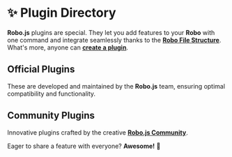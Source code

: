 
# ✨ Plugin Directory

**Robo.js** plugins are special. They let you add features to your **Robo** with one command and integrate seamlessly thanks to the **[Robo File Structure](/robojs/files)**. What's more, anyone can **[create a plugin](./create)**.

## Official Plugins

These are developed and maintained by the **Robo.js** team, ensuring optimal compatibility and functionality.

<CardContainer>
	<Card
		href="./ai"
		title="🔌 @robojs/ai"
		description="Transform your Robo into a personalized AI chatbot! Supports Discord command execution."
	/>
	<Card
		href="./ai-voice"
		title="🔌 @robojs/ai-voice"
		description="Give your Robo a voice! Command and converse with it in voice channels."
	/>
	<Card
		href="./analytics"
		title="🔌 @robojs/analytics"
		description="Track user interactions and server activity with ease."
	/>
	<Card
		href="./better-stack"
		title="🔌 @robojs/better-stack"
		description="Visualize uptime and search logs in an appealing and searchable format."
	/>
	<Card href="./cron" title="🔌 @robojs/cron" description="Easily schedule and manage recurring tasks." />
	<Card
		href="./dev"
		title="🔌 @robojs/dev"
		description="Utilities to test Robo APIs, monitor resources, and replicate specific behaviors."
	/>
	<Card href="./maintenance" title="🔌 @robojs/maintenance" description="Add a maintenance mode to your Robo." />
	<Card
		href="./moderation"
		title="🔌 @robojs/moderation"
		description="Equip your bot with essential tools to manage and maintain your server."
	/>
	<Card href="./patch" title="🔌 @robojs/patch" description="A collection of patches optimized for Robo.js projects." />
	<Card href="./server" title="🔌 @robojs/server" description="Create and manage web pages, APIs, and more." />
	<Card href="./sync" title="🔌 @robojs/sync" description="Real-time state sync for multiplayer games and apps." />
	<Card href="./trpc" title="🔌 @robojs/trpc" description="Fully managed tRPC optimized for Robo.js." />
</CardContainer>

## Community Plugins

Innovative plugins crafted by the creative **[Robo.js Community](https://roboplay.dev/discord)**.

<CardContainer>
	<Card
		href="https://www.npmjs.com/package/community-challenges"
		title="🔗 Community Challenges"
		description="Submit your challenge ideas to the community challenges directly from your bot."
	/>
	<Card
		href="https://www.npmjs.com/package/discord-user-profile"
		title="🔗 Discord User Profile"
		description="Create your own user profile on a discord server and share it. Allow anyone to do the same."
	/>
	<Card
		href="https://www.npmjs.com/package/robo-welcome-message-plugin"
		title="🔗 Welcome Messages"
		description="Add Awesome customisable welcome message's to your robo with the ablity to add a custom image that the users profile picture is added on top of then sent in the embed welcome."
	/>
		<Card
		href="https://www.npmjs.com/package/ez-modals"
		title="🔗 EZ-Modals"
		description="Arnt modals just a pain why not simplify it to a bit of config and a calling the function! simple as."
	/>
		<Card
		href="https://www.npmjs.com/package/fun-functions"
		title="🔗 Fun Functions"
		description="Just a few simple fun commands and there functions you can use for nay function you want! Plans to add more are in the works."
	/>
	<Card
		href="https://www.npmjs.com/package/emoji-reaction-plugin"
		title="🔗 Emoji Reaction"
		description="Make your conversations fun and interactive with various emoji based reactions."
	/>
	<Card
		href="https://www.npmjs.com/package/api-sync-robojs"
		title="🔗 Api Sync"
		description="Real-time state sync across clients and server the simplest way possible."
	/>
</CardContainer>

Eager to share a feature with everyone? **Awesome!** 🌟

<CardContainer>
	<Card href="./create" title="🔌 Creating Plugins" description="Make your own plugins for Robo.js." />
</CardContainer>
